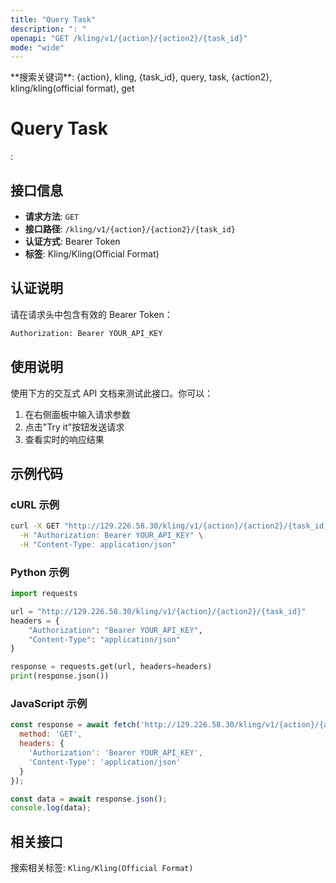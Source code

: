 ```yaml
---
title: "Query Task"
description: ": "
openapi: "GET /kling/v1/{action}/{action2}/{task_id}"
mode: "wide"
---
```


<Info>
**搜索关键词**: {action}, kling, {task_id}, query, task, {action2}, kling/kling(official format), get
</Info>

# Query Task

: 

## 接口信息

- **请求方法**: `GET`
- **接口路径**: `/kling/v1/{action}/{action2}/{task_id}`
- **认证方式**: Bearer Token
- **标签**: Kling/Kling(Official Format)

## 认证说明

请在请求头中包含有效的 Bearer Token：

```bash
Authorization: Bearer YOUR_API_KEY
```

## 使用说明

使用下方的交互式 API 文档来测试此接口。你可以：

1. 在右侧面板中输入请求参数
2. 点击"Try it"按钮发送请求
3. 查看实时的响应结果

## 示例代码

### cURL 示例

```bash
curl -X GET "http://129.226.58.30/kling/v1/{action}/{action2}/{task_id}" \
  -H "Authorization: Bearer YOUR_API_KEY" \
  -H "Content-Type: application/json"
```

### Python 示例

```python
import requests

url = "http://129.226.58.30/kling/v1/{action}/{action2}/{task_id}"
headers = {
    "Authorization": "Bearer YOUR_API_KEY",
    "Content-Type": "application/json"
}

response = requests.get(url, headers=headers)
print(response.json())
```

### JavaScript 示例

```javascript
const response = await fetch('http://129.226.58.30/kling/v1/{action}/{action2}/{task_id}', {
  method: 'GET',
  headers: {
    'Authorization': 'Bearer YOUR_API_KEY',
    'Content-Type': 'application/json'
  }
});

const data = await response.json();
console.log(data);
```

## 相关接口

搜索相关标签: `Kling/Kling(Official Format)`

